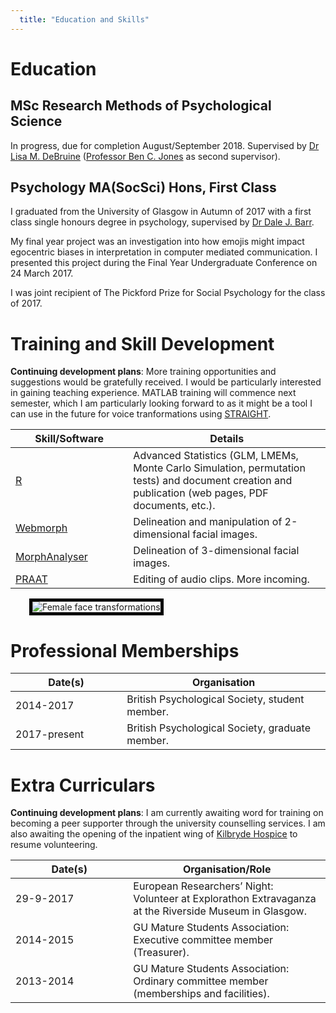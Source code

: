 ```yaml
---
  title: "Education and Skills"
---
```

# Education

## MSc Research Methods of Psychological Science

In progress, due for completion August/September 2018. Supervised by [Dr Lisa M. DeBruine](http://facelab.org/People/debruine) ([Professor Ben C. Jones](https://www.gla.ac.uk/researchinstitutes/neurosciencepsychology/staff/benjones/) as second supervisor).

## Psychology MA(SocSci) Hons, First Class

I graduated from the University of Glasgow in Autumn of 2017 with a first class single honours degree in psychology, supervised by [Dr Dale J. Barr](https://www.gla.ac.uk/researchinstitutes/neurosciencepsychology/staff/dalebarr/). 

My final year project was an investigation into how emojis might impact egocentric biases in interpretation in computer mediated communication. I presented this project during the Final Year Undergraduate Conference on 24 March 2017.

I was joint recipient of The Pickford Prize for Social Psychology for the class of 2017.

# Training and Skill Development

**Continuing development plans**: More training opportunities and suggestions would be gratefully received. I would be particularly interested in gaining teaching experience. MATLAB training will commence next semester, which I am particularly looking forward to as it might be a tool I can use in the future for voice tranformations using [STRAIGHT](http://www.wakayama-u.ac.jp/~kawahara/STRAIGHTadv/index_e.html).

Skill/Software                  |Details
--------------------------------|-----------------------------------------------------
[R](www.R-project.org)          |Advanced Statistics (GLM, LMEMs, Monte Carlo Simulation, permutation tests) and document creation and publication (web pages, PDF documents, etc.).
[Webmorph](http://webmorph.org/)|Delineation and manipulation of 2-dimensional facial images.
[MorphAnalyser](http://cherry.dcs.aber.ac.uk:8080/wiki/MorphAnalyser)|Delineation of 3-dimensional facial images.
[PRAAT](http://www.fon.hum.uva.nl/praat/)|Editing of audio clips. More incoming. 

<img src="images/female_faces.gif" alt="Female face transformations" hspace="30" style="border:5px solid black;">

# Professional Memberships

Date(s)                         |Organisation
--------------------------------|---------------------------------------------------------
2014-2017	                      |British Psychological Society, student member.
2017-present	                  |British Psychological Society, graduate member.


# Extra Curriculars

**Continuing development plans**: I am currently awaiting word for training on becoming a peer supporter through the university counselling services. I am also awaiting the opening of the inpatient wing of [Kilbryde Hospice](http://kilbrydehospice.org.uk/) to resume volunteering.

Date(s)                         |Organisation/Role
--------------------------------|-----------------------------------------------------
29-9-2017                       |European Researchers' Night: Volunteer at Explorathon Extravaganza at the Riverside Museum in Glasgow. 
2014-2015                       |GU Mature Students Association: Executive committee member (Treasurer).
2013-2014                       |GU Mature Students Association: Ordinary committee member (memberships and facilities).

